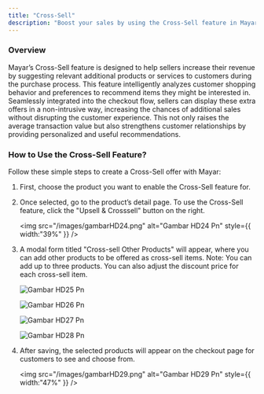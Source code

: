 ```yaml
---
title: "Cross-Sell"
description: "Boost your sales by using the Cross-Sell feature in Mayar and offer the right product recommendations to your customers!"
---
```


### Overview

Mayar’s Cross-Sell feature is designed to help sellers increase their revenue by suggesting relevant additional products or services to customers during the purchase process. This feature intelligently analyzes customer shopping behavior and preferences to recommend items they might be interested in. Seamlessly integrated into the checkout flow, sellers can display these extra offers in a non-intrusive way, increasing the chances of additional sales without disrupting the customer experience. This not only raises the average transaction value but also strengthens customer relationships by providing personalized and useful recommendations.

### How to Use the Cross-Sell Feature?

Follow these simple steps to create a Cross-Sell offer with Mayar:

<Steps>
  <Step title="Select a Product">
    
  </Step>
  <Step title="Access Product Detail Page">
    
  </Step>
  <Step title="Fill Out Cross-Sell Form">
    
  </Step>
  <Step title="View on Checkout Page">
    
  </Step>
</Steps>

1. First, choose the product you want to enable the Cross-Sell feature for.
2. Once selected, go to the product’s detail page. To use the Cross-Sell feature, click the "Upsell & Crosssell" button on the right.

   <img
     src="/images/gambarHD24.png"
     alt="Gambar HD24 Pn"
     style={{ width:"39%" }}
   />
3. A modal form titled "Cross-sell Other Products" will appear, where you can add other products to be offered as cross-sell items. Note: You can add up to three products. You can also adjust the discount price for each cross-sell item.

   ![Gambar HD25 Pn](/images/gambarHD25.png)

   ![Gambar HD26 Pn](/images/gambarHD26.png)

   ![Gambar HD27 Pn](/images/gambarHD27.png)

   ![Gambar HD28 Pn](/images/gambarHD28.png)
4. After saving, the selected products will appear on the checkout page for customers to see and choose from.

   <img
     src="/images/gambarHD29.png"
     alt="Gambar HD29 Pn"
     style={{ width:"47%" }}
   />